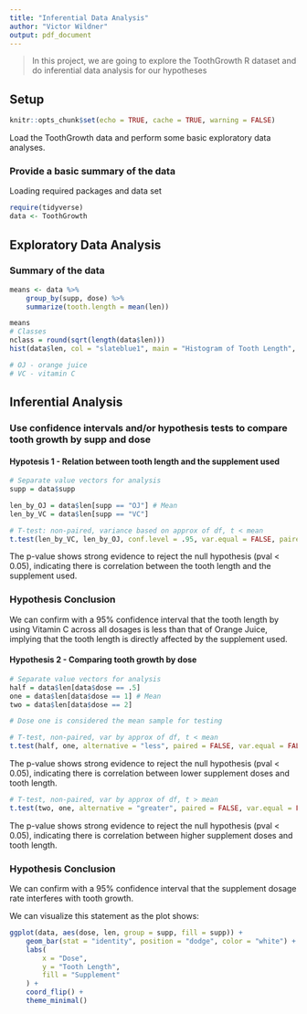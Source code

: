 ```yaml
---
title: "Inferential Data Analysis"
author: "Victor Wildner"
output: pdf_document
---
```

> In this project, we are going to explore the ToothGrowth R dataset and do inferential data analysis for our hypotheses

## Setup

```r
knitr::opts_chunk$set(echo = TRUE, cache = TRUE, warning = FALSE)
```

Load the ToothGrowth data and perform some basic exploratory data analyses.

### Provide a basic summary of the data

Loading required packages and data set

```r
require(tidyverse)
data <- ToothGrowth
```

## Exploratory Data Analysis

### Summary of the data

```r
means <- data %>% 
    group_by(supp, dose) %>% 
    summarize(tooth.length = mean(len))

means
# Classes
nclass = round(sqrt(length(data$len)))
hist(data$len, col = "slateblue1", main = "Histogram of Tooth Length", xlab = "Tooth Length", nclass = nclass)

# OJ - orange juice
# VC - vitamin C
```


## Inferential Analysis

### Use confidence intervals and/or hypothesis tests to compare tooth growth by supp and dose

#### Hypotesis 1 - Relation between tooth length and the supplement used


```r
# Separate value vectors for analysis
supp = data$supp

len_by_OJ = data$len[supp == "OJ"] # Mean
len_by_VC = data$len[supp == "VC"]

# T-test: non-paired, variance based on approx of df, t < mean
t.test(len_by_VC, len_by_OJ, conf.level = .95, var.equal = FALSE, paired = FALSE, alternative = "less")
```

The p-value shows strong evidence to reject the null hypothesis (pval < 0.05), indicating there is correlation between the tooth length and the supplement used.

### Hypothesis Conclusion

We can confirm with a 95% confidence interval that the tooth length by using Vitamin C across all dosages is less than that of Orange Juice, implying that the tooth length is directly affected by the supplement used.

#### Hypothesis 2 - Comparing tooth growth by dose

```r
# Separate value vectors for analysis
half = data$len[data$dose == .5]
one = data$len[data$dose == 1] # Mean
two = data$len[data$dose == 2]

# Dose one is considered the mean sample for testing

# T-test, non-paired, var by approx of df, t < mean
t.test(half, one, alternative = "less", paired = FALSE, var.equal = FALSE, conf.level = .95)
```

The p-value shows strong evidence to reject the null hypothesis (pval < 0.05), indicating there is correlation between lower supplement doses and tooth length.

```r
# T-test, non-paired, var by approx of df, t > mean
t.test(two, one, alternative = "greater", paired = FALSE, var.equal = FALSE, conf.level = .95)
```

The p-value shows strong evidence to reject the null hypothesis (pval < 0.05), indicating there is correlation between higher supplement doses and tooth length.

### Hypothesis Conclusion

We can confirm with a 95% confidence interval that the supplement dosage rate interferes with tooth growth.

We can visualize this statement as the plot shows:

```r
ggplot(data, aes(dose, len, group = supp, fill = supp)) +
    geom_bar(stat = "identity", position = "dodge", color = "white") +
    labs(
        x = "Dose",
        y = "Tooth Length",
        fill = "Supplement"
    ) +
    coord_flip() +
    theme_minimal()
```


